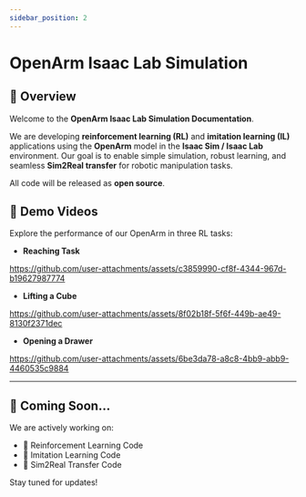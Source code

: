 ```yaml
---
sidebar_position: 2
---
```


# OpenArm Isaac Lab Simulation

## 🧠 Overview

Welcome to the **OpenArm Isaac Lab Simulation Documentation**.

We are developing **reinforcement learning (RL)** and **imitation learning (IL)** applications using the **OpenArm** model in the **Isaac Sim / Isaac Lab** environment.
Our goal is to enable simple simulation, robust learning, and seamless **Sim2Real transfer** for robotic manipulation tasks.

All code will be released as **open source**.

## 🎥 Demo Videos

Explore the performance of our OpenArm in three RL tasks:

* **Reaching Task**

https://github.com/user-attachments/assets/c3859990-cf8f-4344-967d-b19627987774

* **Lifting a Cube**

https://github.com/user-attachments/assets/8f02b18f-5f6f-449b-ae49-8130f2371dec

* **Opening a Drawer**

https://github.com/user-attachments/assets/6be3da78-a8c8-4bb9-abb9-4460535c9884

---

## 🚧 Coming Soon...

We are actively working on:

* 🧠 Reinforcement Learning Code
* 🤖 Imitation Learning Code
* 🔄 Sim2Real Transfer Code

Stay tuned for updates!
